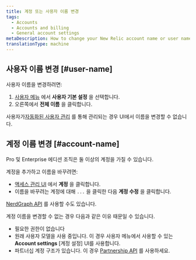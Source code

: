 ```yaml
---
title: 계정 또는 사용자 이름 변경
tags:
  - Accounts
  - Accounts and billing
  - General account settings
metaDescription: How to change your New Relic account name or user name.
translationType: machine
---
```


## 사용자 이름 변경 [#user-name]

사용자 이름을 변경하려면:

1. [사용자 메뉴](/docs/accounts/accounts-billing/general-account-settings/intro-account-settings) 에서 **사용자 기본 설정** 을 선택합니다.
2. 오른쪽에서 **전체 이름** 을 클릭합니다.

사용자가[자동화된 사용자 관리](/docs/accounts/accounts/automated-user-management/automated-user-provisioning-single-sign) 를 통해 관리되는 경우 UI에서 이름을 변경할 수 없습니다.

## 계정 이름 변경 [#account-name]

Pro 및 Enterprise 에디션 조직은 둘 이상의 계정을 가질 수 있습니다.

계정을 추가하고 이름을 바꾸려면:

* [액세스 관리 UI](https://one.newrelic.com/admin-portal/organizations/organization-detail) 에서 **계정** 을 클릭합니다.
* 이름을 바꾸려는 계정에 대해 `...` 을 클릭한 다음 **계정 수정** 을 클릭합니다.

[NerdGraph API](/docs/apis/nerdgraph/examples/manage-accounts-nerdgraph) 를 사용할 수도 있습니다.

계정 이름을 변경할 수 없는 경우 다음과 같은 이유 때문일 수 있습니다.

* 필요한 권한이 없습니다
* 원래 사용자 모델을 사용 중입니다. 이 경우 사용자 메뉴에서 사용할 수 있는 **Account settings** \[계정 설정] UI를 사용합니다.
* 파트너십 계정 구조가 있습니다. 이 경우 [Partnership API](/docs/new-relic-partnerships/partnerships/partner-api/partnership-api-account-object) 를 사용하세요.
